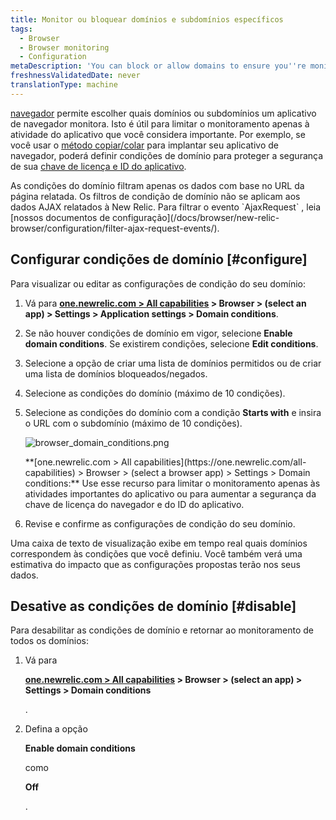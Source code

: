 ```yaml
---
title: Monitor ou bloquear domínios e subdomínios específicos
tags:
  - Browser
  - Browser monitoring
  - Configuration
metaDescription: 'You can block or allow domains to ensure you''re monitoring only the most important activity, or to enhance the security of your license key.'
freshnessValidatedDate: never
translationType: machine
---
```



[navegador](/docs/browser/new-relic-browser/getting-started/introduction-new-relic-browser) permite escolher quais domínios ou subdomínios um aplicativo de navegador monitora. Isto é útil para limitar o monitoramento apenas à atividade do aplicativo que você considera importante. Por exemplo, se você usar o [método copiar/colar](/docs/browser/new-relic-browser/installation-configuration/add-apps-new-relic-browser) para implantar seu aplicativo de navegador, poderá definir condições de domínio para proteger a segurança de sua [<InlinePopover type="browser"/>chave de licença e ID do aplicativo](/docs/browser/new-relic-browser/installation-configuration/copy-browser-monitoring-license-key-app-id).

<Callout variant="tip">
  As condições do domínio filtram apenas os dados com base no URL da página relatada. Os filtros de condição de domínio não se aplicam aos dados AJAX relatados à New Relic. Para filtrar o evento `AjaxRequest` , leia [nossos documentos de configuração](/docs/browser/new-relic-browser/configuration/filter-ajax-request-events/).
</Callout>

## Configurar condições de domínio [#configure]

Para visualizar ou editar as configurações de condição do seu domínio:

1. Vá para <DoNotTranslate>**[one.newrelic.com > All capabilities](https://one.newrelic.com/all-capabilities) > Browser > (select an app) > Settings > Application settings > Domain conditions**</DoNotTranslate>.

2. Se não houver condições de domínio em vigor, selecione <DoNotTranslate>**Enable domain conditions**</DoNotTranslate>. Se existirem condições, selecione <DoNotTranslate>**Edit conditions**</DoNotTranslate>.

3. Selecione a opção de criar uma lista de domínios permitidos ou de criar uma lista de domínios bloqueados/negados.

4. Selecione as condições do domínio (máximo de 10 condições).

5. Selecione as condições do domínio com a condição <DoNotTranslate>**Starts with**</DoNotTranslate> e insira o URL com o subdomínio (máximo de 10 condições).

   <img
     title="browser_domain_conditions.png"
     alt="browser_domain_conditions.png"
     src={browserDomainSettings}
   />

   <figcaption>
     <DoNotTranslate>**[one.newrelic.com > All capabilities](https://one.newrelic.com/all-capabilities) > Browser > (select a browser app) > Settings > Domain conditions:**</DoNotTranslate> Use esse recurso para limitar o monitoramento apenas às atividades importantes do aplicativo ou para aumentar a segurança da chave de licença do navegador e do ID do aplicativo.
   </figcaption>

6. Revise e confirme as configurações de condição do seu domínio.

Uma caixa de texto de visualização exibe em tempo real quais domínios correspondem às condições que você definiu. Você também verá uma estimativa do impacto que as configurações propostas terão nos seus dados.

## Desative as condições de domínio [#disable]

Para desabilitar as condições de domínio e retornar ao monitoramento de todos os domínios:

1. Vá para

   <DoNotTranslate>**[one.newrelic.com > All capabilities](https://one.newrelic.com/all-capabilities) > Browser > (select an app) > Settings > Domain conditions**</DoNotTranslate>

   .

2. Defina a opção

   <DoNotTranslate>**Enable domain conditions**</DoNotTranslate>

   como

   <DoNotTranslate>**Off**</DoNotTranslate>

   .